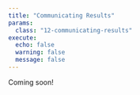 ```yaml
---
title: "Communicating Results"
params:
  class: "12-communicating-results"
execute:
  echo: false
  warning: false
  message: false
---
```


Coming soon!